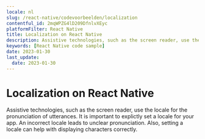 ```yaml
---
locale: nl
slug: /react-native/codevoorbeelden/localization
contentful_id: 2mqWPZG4lD209DfnlvXEyc
platformFilter: React Native
title: Localization on React Native
description: Assistive technologies, such as the screen reader, use the locale for the pronunciation of utterances.
keywords: [React Native code sample]
date: 2023-01-30
last_update:
  date: 2023-01-30
---
```


# Localization on React Native

Assistive technologies, such as the screen reader, use the locale for the pronunciation of utterances. It is important to explictly set a locale for your app. An incorrect locale leads to unclear pronunciation. Also, setting a locale can help with displaying characters correctly.

<CodeSample id="text-localization" locale="nl" platform="react native"/>

